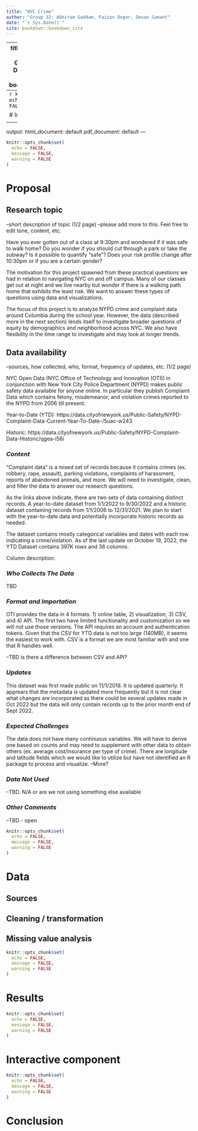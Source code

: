 ```yaml
--- 
title: "NYC Crime"
author: "Group 32: Abhiram Gaddam, Faizan Dogar, Devan Samant"
date: "`r Sys.Date()`"
site: bookdown::bookdown_site
---
```

--- 
title: "NYC Crime"
author: "Group 32: Abhiram Gaddam, Faizan Dogar, Devan Samant"
date: "`r Sys.Date()`"
site: bookdown::bookdown_site
---
```r
knitr::opts_chunk$set(
  echo = FALSE,
  message = FALSE,
  warning = FALSE
)
```

# Introduction


<!--chapter:end:index.Rmd-->

---
output:
  html_document: default
  pdf_document: default
---
```r
knitr::opts_chunk$set(
  echo = FALSE,
  message = FALSE,
  warning = FALSE
)
```
# Proposal

## Research topic
--short description of topic (1/2 page)
--please add more to this. Feel free to edit tone, content, etc.

Have you ever gotten out of a class at 9:30pm and wondered if it was safe to walk home? Do you wonder if you should cut through a park or take the subway? Is it possible to quantify "safe"? Does your risk profile change after 10:30pm or if you are a certain gender? 

The motivation for this project spawned from these practical questions we had in relation to navigating NYC on and off campus. Many of our classes get out at night and we live nearby but wonder if there is a walking path home that exhibits the least risk. We want to answer these types of questions using data and visualizations.

The focus of this project is to analyze NYPD crime and complaint data around Columbia during the school year. However, the data (described more in the next section) lends itself to investigate broader questions of equity by demographics and neighborhood across NYC. We also have flexibility in the time range to investigate and may look at longer trends. 


## Data availability
--sources, how collected, who, format, frequency of updates, etc. (1/2 page)

NYC Open Data (NYC Office of Technology and Innovation (OTI)) in conjunction with New York City Police Department (NYPD) makes public safety data available for anyone online. In particular they publish Complaint Data which contains felony, misdemeanor, and violation crimes reported to the NYPD from 2006 till present.

Year-to-Date (YTD): https://data.cityofnewyork.us/Public-Safety/NYPD-Complaint-Data-Current-Year-To-Date-/5uac-w243

Historic: https://data.cityofnewyork.us/Public-Safety/NYPD-Complaint-Data-Historic/qgea-i56i

### *Content*
"Complaint data" is a mixed set of records because it contains crimes (ex. robbery, rape, assault), parking violations, complaints of harassment, reports of abandoned animals, and more. We will need to investigate, clean, and filter the data to answer our research questions. 

As the links above indicate, there are two sets of data containing distinct records. A year-to-date dataset from 1/1/2022 to 9/30/2022 and a historic dataset containing records from 1/1/2006 to 12/31/2021. We plan to start with the year-to-date data and potentially incorporate historic records as needed. 

The dataset contains mostly categorical variables and dates with each row indicating a crime/violation.
As of the last update on October 19, 2022, the YTD Dataset contains 397K rows and 36 columns. 

Column description:


### *Who Collects The Data*
TBD

### *Format and Importation*
OTI provides the data in 4 formats: 1) online table, 2) visualization, 3) CSV, and 4) API. The first two have limited functionality and customization so we will not use those versions. The API requires an account and authentication tokens. Given that the CSV for YTD data is not too large (140MB), it seems the easiest to work with. CSV is a format we are most familiar with and one that R handles well. 

--TBD is there a difference between CSV and API?

### *Updates*
This dataset was first made public on 11/1/2018. It is updated quarterly. It apprears that the metadata is updated more frequently but it is not clear what changes are incorporated as there could be several updates made in Oct 2022 but the data will only contain records up to the prior month end of Sept 2022. 

### *Expected Challenges*
The data does not have many continuous variables. We will have to derive one based on counts and may need to supplement with other data to obtain others (ex. average cost/insurance per type of crime). 
There are longitude and latitude fields which we would like to utilize but have not identified an R package to process and visualize.
--More?

### *Data Not Used*
--TBD. N/A or are we not using something else available

### *Other Comments*
--TBD - open



<!--chapter:end:proposal.Rmd-->

```r
knitr::opts_chunk$set(
  echo = FALSE,
  message = FALSE,
  warning = FALSE
)
```
# Data 

## Sources

## Cleaning / transformation

## Missing value analysis


<!--chapter:end:data.Rmd-->

```r
knitr::opts_chunk$set(
  echo = FALSE,
  message = FALSE,
  warning = FALSE
)
```
# Results

<!--chapter:end:results.Rmd-->

```r
knitr::opts_chunk$set(
  echo = FALSE,
  message = FALSE,
  warning = FALSE
)
```
# Interactive component



<!--chapter:end:interactive.Rmd-->

```r
knitr::opts_chunk$set(
  echo = FALSE,
  message = FALSE,
  warning = FALSE
)
```
# Conclusion


<!--chapter:end:conclusion.Rmd-->

